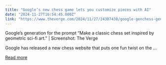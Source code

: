 ```yaml
---
title: "Google’s new chess game lets you customize pieces with AI"
date: "2024-11-27T16:54:45.000Z"
link: "https://www.theverge.com/2024/11/27/24307438/google-genchess-generative-ai-chess-pieces"
---
```


Google’s generation for the prompt “Make a classic chess set inspired by geometric sci-fi art.” | Screenshot: The Verge
    

  
Google has released a new chess website that puts one fun twist on the ...

[Read more](https://www.theverge.com/2024/11/27/24307438/google-genchess-generative-ai-chess-pieces)
